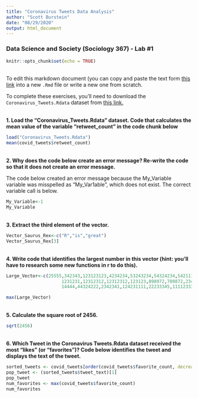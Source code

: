```yaml
---
title: "Coronavirus Tweets Data Analysis"
author: "Scott Burstein"
date: "08/29/2020"
output: html_document
---
```

### Data Science and Society (Sociology 367) - Lab #1
```r
knitr::opts_chunk$set(echo = TRUE)
```
<br>
To edit this markdown document (you can copy and paste the text form [this link](https://github.com/dssoc/dssoc.github.io/raw/master/assignments/Lab_1.Rmd) into a new `.Rmd` file or write a new one from scratch. 

To complete these exercises, you'll need to download the `Coronavirus_Tweets.Rdata` dataset from [this link.](https://github.com/dssoc/dssoc.github.io/raw/master/datasets/Coronavirus_Tweets.Rdata)

<br>
**1. Load the "Coronavirus_Tweets.Rdata" dataset. Code that calculates the mean value of the variable "retweet_count" in the code chunk below**

```r
load("Coronavirus_Tweets.Rdata")
mean(covid_tweets$retweet_count)
```
<br>
**2. Why does the code below create an error message? Re-write the code so that it does not create an error message.**

The code below created an error message because the My_Variable variable was misspelled as "My_Var1able", which does not exist. The correct variable call is below.

```r
My_Variable<-1
My_Variable
```
<br>
**3. Extract the third element of the vector.**

```r
Vector_Saurus_Rex<-c("R","is","great")
Vector_Saurus_Rex[3]
```
<br>
**4. Write code that identifies the largest number in this vector (hint: you'll have to research some new functions in r to do this).**

```r
Large_Vector<-c(25555,342343,123123123,4234234,53243234,54324234,5421111,12312312,111231,
                     1231231,12312312,12312312,123123,898972,789872,2343,23423423,2343221,23423,
                     14444,44324222,2342341,124231111,22233345,1111233333,1231231,1231231)

max(Large_Vector)
```
<br>
**5. Calculate the square root of 2456.**
```r
sqrt(2456)
```
<br>
**6. Which Tweet in the Coronavirus Tweets.Rdata dataset received the most "likes" (or "favorites")? Code below identifies the tweet and displays the text of the tweet.**
```r
sorted_tweets <- covid_tweets[order(covid_tweets$favorite_count, decreasing=TRUE),]
pop_tweet <- (sorted_tweets$tweet_text)[1]
pop_tweet
num_favorites <- max(covid_tweets$favorite_count)
num_favorites
```
<br>
<br>
<br>